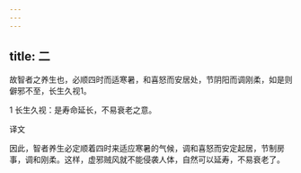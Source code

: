 ```yaml
---
---
---
```

title: 二
---




故智者之养生也，必顺四时而适寒暑，和喜怒而安居处，节阴阳而调刚柔，如是则僻邪不至，长生久视1。

1 长生久视：是寿命延长，不易衰老之意。

译文

因此，智者养生必定顺着四时来适应寒暑的气候，调和喜怒而安定起居，节制房事，调和刚柔。这样，虚邪贼风就不能侵袭人体，自然可以延寿，不易衰老了。